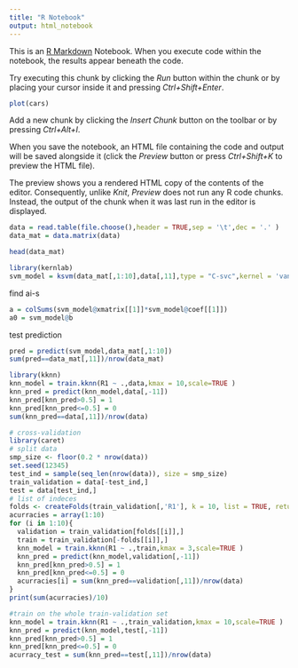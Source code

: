 ```yaml
---
title: "R Notebook"
output: html_notebook
---
```


This is an [R Markdown](http://rmarkdown.rstudio.com) Notebook. When you execute code within the notebook, the results appear beneath the code. 

Try executing this chunk by clicking the *Run* button within the chunk or by placing your cursor inside it and pressing *Ctrl+Shift+Enter*. 

```r
plot(cars)
```

Add a new chunk by clicking the *Insert Chunk* button on the toolbar or by pressing *Ctrl+Alt+I*.

When you save the notebook, an HTML file containing the code and output will be saved alongside it (click the *Preview* button or press *Ctrl+Shift+K* to preview the HTML file).

The preview shows you a rendered HTML copy of the contents of the editor. Consequently, unlike *Knit*, *Preview* does not run any R code chunks. Instead, the output of the chunk when it was last run in the editor is displayed.

```r
data = read.table(file.choose(),header = TRUE,sep = '\t',dec = '.' )
data_mat = data.matrix(data)

```
```r
head(data_mat)
```
```r
library(kernlab)
svm_model = ksvm(data_mat[,1:10],data[,11],type = "C-svc",kernel = 'vanilladot',C=100,scaled=TRUE)
```
find ai-s
```r
a = colSums(svm_model@xmatrix[[1]]*svm_model@coef[[1]])
a0 = svm_model@b
```
test prediction
```r
pred = predict(svm_model,data_mat[,1:10])
sum(pred==data_mat[,11])/nrow(data_mat)
```
```r
library(kknn)
knn_model = train.kknn(R1 ~ .,data,kmax = 10,scale=TRUE )
knn_pred = predict(knn_model,data[,-11])
knn_pred[knn_pred>0.5] = 1
knn_pred[knn_pred<=0.5] = 0
sum(knn_pred==data[,11])/nrow(data)
```
```r
# cross-validation
library(caret)
# split data
smp_size <- floor(0.2 * nrow(data))
set.seed(12345)
test_ind = sample(seq_len(nrow(data)), size = smp_size)
train_validation = data[-test_ind,]
test = data[test_ind,]
# list of indeces
folds <- createFolds(train_validation[,'R1'], k = 10, list = TRUE, returnTrain = FALSE)
acurracies = array(1:10)
for (i in 1:10){
  validation = train_validation[folds[[i]],]
  train = train_validation[-folds[[i]],]
  knn_model = train.kknn(R1 ~ .,train,kmax = 3,scale=TRUE )
  knn_pred = predict(knn_model,validation[,-11])
  knn_pred[knn_pred>0.5] = 1
  knn_pred[knn_pred<=0.5] = 0
  acurracies[i] = sum(knn_pred==validation[,11])/nrow(data)
}
print(sum(acurracies)/10)

#train on the whole train-validation set
knn_model = train.kknn(R1 ~ .,train_validation,kmax = 10,scale=TRUE )
knn_pred = predict(knn_model,test[,-11])
knn_pred[knn_pred>0.5] = 1
knn_pred[knn_pred<=0.5] = 0
acurracy_test = sum(knn_pred==test[,11])/nrow(data)
```

